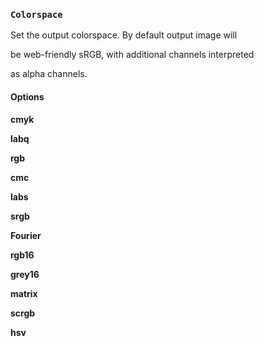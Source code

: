 ### `Colorspace`

Set the output colorspace. By default output image will

be web-friendly sRGB, with additional channels interpreted

as alpha channels.

#### **Options**

**cmyk**

**labq**

**rgb**

**cmc**

**labs**

**srgb**

**Fourier**

**rgb16**

**grey16**

**matrix**

**scrgb**

**hsv**
